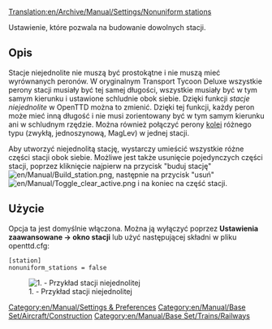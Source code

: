 [[Translation:en/Archive/Manual/Settings/Nonuniform stations]]

Ustawienie, które pozwala na budowanie dowolnych stacji.

== Opis ==
Stacje niejednolite nie muszą być prostokątne i nie muszą mieć wyrównanych peronów.
W oryginalnym Transport Tycoon Deluxe wszystkie perony stacji musiały być tej samej długości, wszystkie musiały być w tym samym kierunku i ustawione schludnie obok siebie.
Dzięki funkcji ''stacje niejednolite'' w OpenTTD można to zmienić. Dzięki tej funkcji, każdy peron może mieć inną długość i nie musi zorientowany być w tym samym kierunku ani w schludnym rzędzie. Można również połączyć perony [[pl/Manual/Linie kolejowe|kolei]] różnego typu (zwykłą, jednoszynową, MagLev) w jednej stacji.

Aby utworzyć niejednolitą stację, wystarczy umieścić wszystkie różne części stacji obok siebie. Możliwe jest także usunięcie pojedynczych części stacji, poprzez kliknięcie najpierw na przycisk "buduj stację" [[File:en/Manual/Build station.png]], następnie na przycisk "usuń" [[File:en/Manual/Toggle clear active.png]] i na koniec na część stacji.

== Użycie ==
Opcja ta jest domyślnie włączona. Można ją wyłączyć poprzez '''Ustawienia zaawansowane -> okno stacji''' lub użyć następującej składni w pliku openttd.cfg:
<pre>[station]
nonuniform_stations = false</pre>
[[File:en/Archive/Manual/Settings/Nonuniform.png|center|frame|1. - Przykład stacji niejednolitej]]

[[Category:en/Manual/Settings & Preferences]]
[[Category:en/Manual/Base Set/Aircraft/Construction]]
[[Category:en/Manual/Base Set/Trains/Railways]]